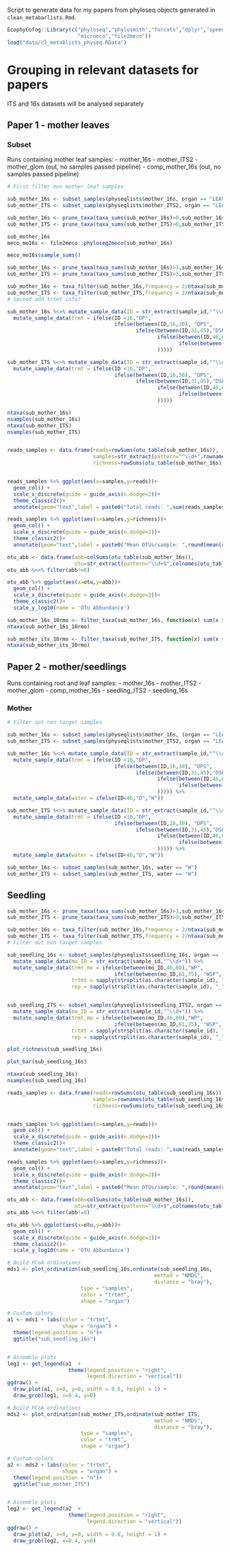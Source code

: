 Script to generate data for my papers from phyloseq objects generated in `clean_metabarlists.Rmd`.

```r
EcophyCofog::Library(c("phyloseq","phylosmith","forcats","dplyr","speedyseq","stringr","ggplot2","ggpubr",
                       "microeco","file2meco"))
load("data/cl_metablists_physeq.RData")
```


# Grouping in relevant datasets for papers

ITS and 16s datasets will be analysed separately

## Paper 1 - mother leaves

### Subset

Runs containing mother leaf samples:
  - mother_16s
  - mother_ITS2
  - mother_glom (out, no samples passed pipeline)
  - comp_mother_16s (out, no samples passed pipeline)
```r
# First filter non mother leaf samples

sub_mother_16s <- subset_samples(physeqlists$mother_16s, organ == "LEAVES" & project == "HOLOBROM_MERES")
sub_mother_ITS <- subset_samples(physeqlists$mother_ITS2, organ == "LEAVES" & project == "HOLOBROM_MERES")

sub_mother_16s <- prune_taxa(taxa_sums(sub_mother_16s)>0,sub_mother_16s) # update taxa table (remove taxa with 0 reads after subset)
sub_mother_ITS <- prune_taxa(taxa_sums(sub_mother_ITS)>0,sub_mother_ITS)
```

```r
sub_mother_16s
meco_mo16s <- file2meco::phyloseq2meco(sub_mother_16s)

meco_mo16s$sample_sums()
```



```r
sub_mother_16s <- prune_taxa(taxa_sums(sub_mother_16s)>3,sub_mother_16s) # rm taxa with less than 10 counts
sub_mother_ITS <- prune_taxa(taxa_sums(sub_mother_ITS)>3,sub_mother_ITS)

sub_mother_16s <- taxa_filter(sub_mother_16s,frequency = 2/ntaxa(sub_mother_16s))
sub_mother_ITS <- taxa_filter(sub_mother_ITS,frequency = 2/ntaxa(sub_mother_ITS))
# Second add trtmt info?

sub_mother_16s %<>% mutate_sample_data(ID = str_extract(sample_id,"^\\d+")) %>%
  mutate_sample_data(trmt = ifelse(ID <16,"DP",
                                   ifelse(between(ID,16,30), "DPS",
                                          ifelse(between(ID,31,45),"DSP",
                                                 ifelse(between(ID,46,60),"WP",
                                                        ifelse(between(ID,61,75), "WSP", "WPS")
                                                 )))))

sub_mother_ITS %<>% mutate_sample_data(ID = str_extract(sample_id,"^\\d+")) %>%
  mutate_sample_data(trmt = ifelse(ID <16,"DP",
                                   ifelse(between(ID,16,30), "DPS",
                                          ifelse(between(ID,31,45),"DSP",
                                                 ifelse(between(ID,46,60),"WP",
                                                        ifelse(between(ID,61,75), "WSP", "WPS")
                                                 )))))
```

```r
ntaxa(sub_mother_16s)
nsamples(sub_mother_16s)
ntaxa(sub_mother_ITS)
nsamples(sub_mother_ITS)


reads_samples <- data.frame(reads=rowSums(otu_table(sub_mother_16s)),
                            samples=str_extract(pattern="^\\d+",rownames(otu_table(sub_mother_16s))),
                            richness=rowSums(otu_table(sub_mother_16s) != 0))


reads_samples %>% ggplot(aes(x=samples,y=reads))+
  geom_col() +
  scale_x_discrete(guide = guide_axis(n.dodge=2))+
  theme_classic2()+
  annotate(geom="text",label = paste0("Total reads: ",sum(reads_samples$reads),"\n","Mean reads/sample: ",round(mean(reads_samples$reads),digits = 2)),x=1,y=max(reads_samples$reads)+(max(reads_samples$reads)-min(reads_samples$reads))*0.1,hjust = "left",vjust="Top",fontface="bold",size=3)

reads_samples %>% ggplot(aes(x=samples,y=richness))+
  geom_col() +
  scale_x_discrete(guide = guide_axis(n.dodge=2))+
  theme_classic2()+
  annotate(geom="text",label = paste0("Mean OTUs/sample: ",round(mean(reads_samples$richness),digits = 2)),x=1,y=max(reads_samples$richness)+(max(reads_samples$richness)-min(reads_samples$richness))*0.1,hjust = "left",vjust="Top",fontface="bold",size=3)
```


```r
otu_abb <- data.frame(abb=colSums(otu_table(sub_mother_16s)),
                      otu=str_extract(pattern="\\d+$",colnames(otu_table(sub_mother_16s))))
otu_abb %<>% filter(abb!=0)

otu_abb %>% ggplot(aes(x=otu,y=abb))+
  geom_col() +
  scale_x_discrete(guide = guide_axis(n.dodge=2))+
  theme_classic2()+
  scale_y_log10(name = 'OTU Abbundance') 
```

```r
sub_mother_16s_10rmo <- filter_taxa(sub_mother_16s, function(x) sum(x > 3) > (0.001*length(x)), prune = T )
ntaxa(sub_mother_16s_10rmo)
```
```r
sub_mother_its_10rmo <- filter_taxa(sub_mother_ITS, function(x) sum(x > 3) > (0.001*length(x)), prune = T )
ntaxa(sub_mother_its_10rmo)
``` 


## Paper 2 - mother/seedlings 

Runs containing root and leaf samples:
  - mother_16s
  - mother_ITS2
  - mother_glom
  - comp_mother_16s
  - seedling_ITS2
  - seedling_16s
  
### Mother

```r
# Filter out non target samples

sub_mother_16s <- subset_samples(physeqlists$mother_16s, (organ == "LEAVES" | organ == "ROOTS") & project == "HOLOBROM_MERES")
sub_mother_ITS <- subset_samples(physeqlists$mother_ITS2, organ == "LEAVES" | organ == "ROOTS" & project == "HOLOBROM_MERES")

sub_mother_16s %<>% mutate_sample_data(ID = str_extract(sample_id,"^\\d+")) %>%
  mutate_sample_data(trmt = ifelse(ID <16,"DP",
                                   ifelse(between(ID,16,30), "DPS",
                                          ifelse(between(ID,31,45),"DSP",
                                                 ifelse(between(ID,46,60),"WP",
                                                        ifelse(between(ID,61,75), "WSP", "WPS")
                                                 ))))) %>%
  mutate_sample_data(water = ifelse(ID<46,"D","W"))

sub_mother_ITS %<>% mutate_sample_data(ID = str_extract(sample_id,"^\\d+")) %>%
  mutate_sample_data(trmt = ifelse(ID <16,"DP",
                                   ifelse(between(ID,16,30), "DPS",
                                          ifelse(between(ID,31,45),"DSP",
                                                 ifelse(between(ID,46,60),"WP",
                                                        ifelse(between(ID,61,75), "WSP", "WPS")
                                                 ))))) %>%
  mutate_sample_data(water = ifelse(ID<46,"D","W"))

sub_mother_16s <- subset_samples(sub_mother_16s, water == "W")
sub_mother_ITS <- subset_samples(sub_mother_ITS, water == "W")

```


## Seedling

```r
sub_mother_16s <- prune_taxa(taxa_sums(sub_mother_16s)>3,sub_mother_16s) # rm taxa with less than 10 counts
sub_mother_ITS <- prune_taxa(taxa_sums(sub_mother_ITS)>3,sub_mother_ITS)

sub_mother_16s <- taxa_filter(sub_mother_16s,frequency = 2/ntaxa(sub_mother_16s))
sub_mother_ITS <- taxa_filter(sub_mother_ITS,frequency = 2/ntaxa(sub_mother_ITS))
# Filter out non target samples

sub_seedling_16s <- subset_samples(physeqlists$seedling_16s, organ == "LEAVES" | organ =="ROOTS") %>% 
  mutate_sample_data(mo_ID = str_extract(sample_id,"^\\d+")) %>%
  mutate_sample_data(trmt_mo = ifelse(between(mo_ID,46,60),"WP",
                                   ifelse(between(mo_ID,61,75), "WSP", "WPS")),
                     trtmt = sapply(strsplit(as.character(sample_id), "_"), function(x) x[[1]][2]),
                     rep = sapply(strsplit(as.character(sample_id), "_"), function(x) x[[1]][3]))


sub_seedling_ITS <- subset_samples(physeqlists$seedling_ITS2, organ == "LEAVES" | organ =="ROOTS") %>% 
  mutate_sample_data(mo_ID = str_extract(sample_id,"^\\d+")) %>%
  mutate_sample_data(trmt_mo = ifelse(between(mo_ID,46,60),"WP",
                                   ifelse(between(mo_ID,61,75), "WSP", "WPS")),
                     trtmt = sapply(strsplit(as.character(sample_id), "_"), function(x) x[[1]][2]),
                     rep = sapply(strsplit(as.character(sample_id), "_"), function(x) x[[1]][3]))
```

```r
plot_richness(sub_seedling_16s)
```


```r
plot_bar(sub_seedling_16s)
```


```r
ntaxa(sub_seedling_16s)
nsamples(sub_seedling_16s)

reads_samples <- data.frame(reads=rowSums(otu_table(sub_seedling_16s)),
                            samples=rownames(otu_table(sub_seedling_16s)),
                            richness=rowSums(otu_table(sub_seedling_16s) != 0))


reads_samples %>% ggplot(aes(x=samples,y=reads))+
  geom_col() +
  scale_x_discrete(guide = guide_axis(n.dodge=2))+
  theme_classic2()+
  annotate(geom="text",label = paste0("Total reads: ",sum(reads_samples$reads),"\n","Mean reads/sample: ",round(mean(reads_samples$reads),digits = 2)),x=1,y=max(reads_samples$reads)+(max(reads_samples$reads)-min(reads_samples$reads))*0.1,hjust = "left",vjust="Top",fontface="bold",size=3)

reads_samples %>% ggplot(aes(x=samples,y=richness))+
  geom_col() +
  scale_x_discrete(guide = guide_axis(n.dodge=2))+
  theme_classic2()+
  annotate(geom="text",label = paste0("Mean OTUs/sample: ",round(mean(reads_samples$richness),digits = 2)),x=1,y=max(reads_samples$richness)+(max(reads_samples$richness)-min(reads_samples$richness))*0.1,hjust = "left",vjust="Top",fontface="bold",size=3)
```


```r
otu_abb <- data.frame(abb=colSums(otu_table(sub_mother_16s)),
                      otu=str_extract(pattern="\\d+$",colnames(otu_table(sub_mother_16s))))
otu_abb %<>% filter(abb!=0)

otu_abb %>% ggplot(aes(x=otu,y=abb))+
  geom_col() +
  scale_x_discrete(guide = guide_axis(n.dodge=2))+
  theme_classic2()+
  scale_y_log10(name = 'OTU Abbundance') 
```
















```r
# Build PCoA ordinations 
mds1 <- plot_ordination(sub_seedling_16s,ordinate(sub_seedling_16s,
                                                method = "NMDS",
                                                distance = "bray"),
                        type = "samples",
                        color = "trtmt",
                        shape = "organ")

# Custom colors
a1 <- mds1 + labs(color = "trtmt",
                  shape = "organ") +
  theme(legend.position = "n")+ 
  ggtitle("sub_seedling_16s")


# Assemble plots
leg1 <- get_legend(a1  + 
                    theme(legend.position = "right", 
                          legend.direction = "vertical"))
ggdraw() +
  draw_plot(a1, x=0, y=0, width = 0.8, height = 1) + 
  draw_grob(leg1, x=0.4, y=0)

```

```r
# Build PCoA ordinations 
mds2 <- plot_ordination(sub_mother_ITS,ordinate(sub_mother_ITS,
                                                method = "NMDS",
                                                distance = "bray"),
                        type = "samples",
                        color = "trmt",
                        shape = "organ")

# Custom colors
a2 <- mds2 + labs(color = "trtmt",
                  shape = "organ") +
  theme(legend.position = "n")+ 
  ggtitle("sub_mother_ITS")


# Assemble plots
leg2 <- get_legend(a2  + 
                    theme(legend.position = "right", 
                          legend.direction = "vertical"))
ggdraw() +
  draw_plot(a2, x=0, y=0, width = 0.8, height = 1) + 
  draw_grob(leg2, x=0.4, y=0)

```

